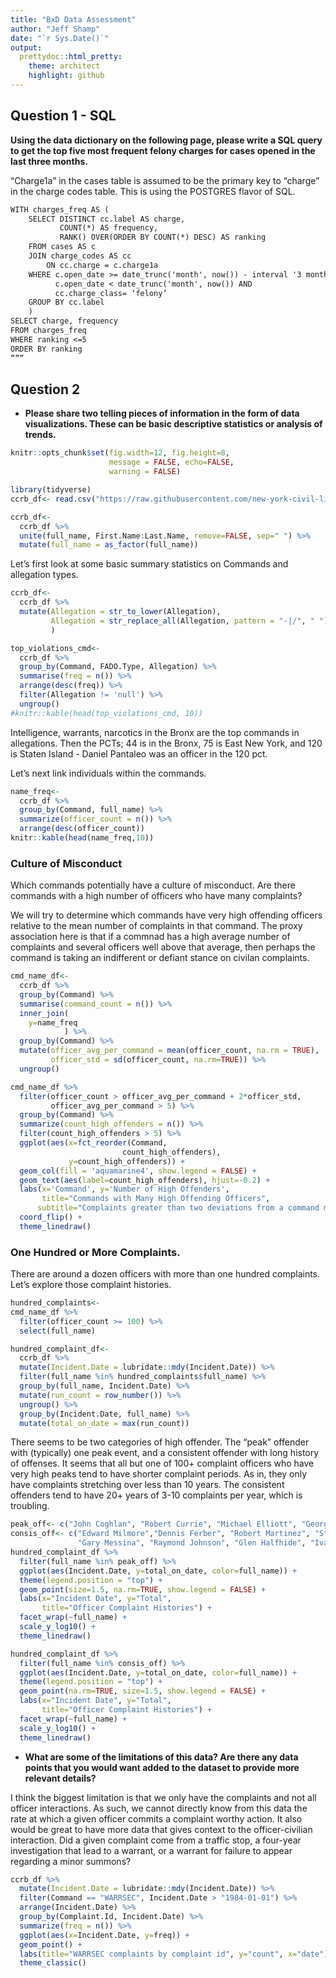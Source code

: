 ```yaml
---
title: "BxD Data Assessment"
author: "Jeff Shamp"
date: "`r Sys.Date()`"
output:
  prettydoc::html_pretty:
    theme: architect
    highlight: github
---
```


## Question 1 - SQL
**Using the data dictionary on the following page, please write a SQL query to get the top five most frequent felony charges for cases opened in the last three months.**


“Charge1a” in the cases table is assumed to be the primary key to “charge” in the charge codes table. This is using the POSTGRES flavor of SQL. 


```markdown
WITH charges_freq AS ( 
	SELECT DISTINCT cc.label AS charge, 
		   COUNT(*) AS frequency, 
		   RANK() OVER(ORDER BY COUNT(*) DESC) AS ranking 
	FROM cases AS c 
	JOIN charge_codes AS cc 
		ON cc.charge = c.charge1a 
	WHERE c.open_date >= date_trunc('month', now()) - interval '3 month' AND 
		  c.open_date < date_trunc('month', now()) AND 
		  cc.charge_class= ‘felony’ 
	GROUP BY cc.label 
	) 
SELECT charge, frequency 
FROM charges_freq 
WHERE ranking <=5 
ORDER BY ranking 
””” 
```


## Question 2
* **Please share two telling pieces of information in the form of data visualizations. These can be basic descriptive statistics or analysis of trends.**

```r
knitr::opts_chunk$set(fig.width=12, fig.height=8, 
                      message = FALSE, echo=FALSE, 
                      warning = FALSE) 
```


```r
library(tidyverse)
ccrb_df<- read.csv("https://raw.githubusercontent.com/new-york-civil-liberties-union/NYPD-Misconduct-Complaint-Database/master/CCRB_database_raw.csv")
```


```r
ccrb_df<- 
  ccrb_df %>%
  unite(full_name, First.Name:Last.Name, remove=FALSE, sep=" ") %>%
  mutate(full_name = as_factor(full_name))
```

Let's first look at some basic summary statistics on Commands and allegation types. 

```r
ccrb_df<- 
  ccrb_df %>%
  mutate(Allegation = str_to_lower(Allegation), 
         Allegation = str_replace_all(Allegation, pattern = "-|/", " ")
         ) 

top_violations_cmd<-
  ccrb_df %>%
  group_by(Command, FADO.Type, Allegation) %>%
  summarise(freq = n()) %>%
  arrange(desc(freq)) %>%
  filter(Allegation != 'null') %>%
  ungroup()
#knitr::kable(head(top_violations_cmd, 10))
```

Intelligence, warrants, narcotics in the Bronx are the top commands in allegations. Then the PCTs; 44 is in the Bronx,  75 is East New York, and 120 is Staten Island - Daniel Pantaleo was an officer in the 120 pct. 

Let's next link individuals within the commands.

```r
name_freq<-
  ccrb_df %>%
  group_by(Command, full_name) %>%
  summarize(officer_count = n()) %>%
  arrange(desc(officer_count))
knitr::kable(head(name_freq,10))
```

### Culture of Misconduct

Which commands potentially have a culture of misconduct. Are there commands with a high number of officers who have many complaints?

We will try to determine which commands have very high offending officers relative to the mean number of complaints in that command. The proxy association here is that if a commnad has a high average number of complaints and several officers well above that average, then perhaps the command is taking an indifferent or defiant stance on civilan complaints. 

```r
cmd_name_df<-
  ccrb_df %>%
  group_by(Command) %>%
  summarise(command_count = n()) %>%
  inner_join(
    y=name_freq
            ) %>%
  group_by(Command) %>%
  mutate(officer_avg_per_command = mean(officer_count, na.rm = TRUE), 
         officer_std = sd(officer_count, na.rm=TRUE)) %>%
  ungroup()
```

```r
cmd_name_df %>%
  filter(officer_count > officer_avg_per_command + 2*officer_std,
         officer_avg_per_command > 5) %>%
  group_by(Command) %>%
  summarize(count_high_offenders = n()) %>%
  filter(count_high_offenders > 5) %>%
  ggplot(aes(x=fct_reorder(Command,
                         count_high_offenders),
             y=count_high_offenders)) +
  geom_col(fill = 'aquamarine4', show.legend = FALSE) +
  geom_text(aes(label=count_high_offenders), hjust=-0.2) +
  labs(x='Command', y='Number of High Offenders',
       title="Commands with Many High Offending Officers",
      subtitle="Complaints greater than two deviations from a command mean greater than five") +
  coord_flip() +
  theme_linedraw()
```

### One Hundred or More Complaints. 

There are around a dozen officers with more than one hundred complaints. Let's explore those complaint histories. 

```r
hundred_complaints<-
cmd_name_df %>%
  filter(officer_count >= 100) %>%
  select(full_name) 

hundred_complaint_df<-
  ccrb_df %>%
  mutate(Incident.Date = lubridate::mdy(Incident.Date)) %>%
  filter(full_name %in% hundred_complaints$full_name) %>%
  group_by(full_name, Incident.Date) %>%
  mutate(run_count = row_number()) %>%
  ungroup() %>%
  group_by(Incident.Date, full_name) %>%
  mutate(total_on_date = max(run_count))

```

There seems to be two categories of high offender. The "peak" offender with (typically) one peak event, and a consistent offender with long history of offenses. It seems that all but one of 100+ complaint officers who have very high peaks tend to have shorter complaint periods. As in, they only have complaints stretching over less than 10 years. The consistent offenders tend to have 20+ years of 3-10 complaints per year, which is troubling. 

```r
peak_off<- c("John Coghlan", "Robert Currie", "Michael Elliott", "George Whalen")
consis_off<- c("Edward Milmore","Dennis Ferber", "Robert Martinez", "Steven Deluca", 
               "Gary Messina", "Raymond Johnson", "Glen Halfhide", "Ivan Montero")
hundred_complaint_df %>%
  filter(full_name %in% peak_off) %>%
  ggplot(aes(Incident.Date, y=total_on_date, color=full_name)) +
  theme(legend.position = "top") +
  geom_point(size=1.5, na.rm=TRUE, show.legend = FALSE) +
  labs(x="Incident Date", y="Total",
       title="Officer Complaint Histories") +
  facet_wrap(~full_name) +
  scale_y_log10() +
  theme_linedraw()

hundred_complaint_df %>%
  filter(full_name %in% consis_off) %>%
  ggplot(aes(Incident.Date, y=total_on_date, color=full_name)) +
  theme(legend.position = "top") +
  geom_point(na.rm=TRUE, size=1.5, show.legend = FALSE) +
  labs(x="Incident Date", y="Total",
       title="Officer Complaint Histories") +
  facet_wrap(~full_name) +
  scale_y_log10() +
  theme_linedraw()

```

* **What are some of the limitations of this data? Are there any data points that you would want added to the dataset to provide more relevant details?**

I think the biggest limitation is that we only have the complaints and not all officer interactions. As such, we cannot directly know from this data the rate at which a given officer commits a complaint worthy action. It also would be great to have more data that gives context to the officer-civilian interaction. Did a given complaint come from a traffic stop, a four-year investigation that lead to a warrant, or a warrant for failure to appear regarding a minor summons? 


```r
ccrb_df %>%
  mutate(Incident.Date = lubridate::mdy(Incident.Date)) %>%
  filter(Command == "WARRSEC", Incident.Date > "1984-01-01") %>%
  arrange(Incident.Date) %>%
  group_by(Complaint.Id, Incident.Date) %>%
  summarize(freq = n()) %>%
  ggplot(aes(x=Incident.Date, y=freq)) +
  geom_point() +
  labs(title="WARRSEC complaints by complaint id", y="count", x="date")
  theme_classic()

```







